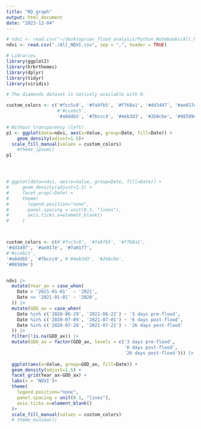 ```yaml
---
title: "RD_graph"
output: html_document
date: "2023-12-04"
---
```


```r
# ndvi <- read.csv("~/desktop/uav_flood_analysis/Python_Notebooks/All_NDVI.csv", sep = ",", header = TRUE)
ndvi <- read.csv("./All_NDVI.csv", sep = ",", header = TRUE)

# Libraries
library(ggplot2)
library(hrbrthemes)
library(dplyr)
library(tidyr)
library(viridis)

# The diamonds dataset is natively available with R.

custom_colors <- c('#fcc5c0', '#fa9fb5', '#f768a1', '#dd3497', '#ae017e', '#7a0177',
                   #'#ccebc5', 
                   '#a8ddb5', '#7bccc4', '#4eb3d3', '#2b8cbe', '#08589e')

# Without transparency (left)
p1 <- ggplot(data=ndvi, aes(x=Value, group=Date, fill=Date)) +
    geom_density(adjust=1.5)+
  scale_fill_manual(values = custom_colors)
    #theme_ipsum()
p1




# ggplot(data=ndvi, aes(x=Value, group=Date, fill=Date)) +
#     geom_density(adjust=1.5) +
#     facet_wrap(~Date) +
#     theme(
#       legend.position="none",
#       panel.spacing = unit(0.1, "lines"),
#       axis.ticks.x=element_blank()
#     )



custom_colors <- c(#'#fcc5c0', '#fa9fb5', '#f768a1', 
'#dd3497', '#ae017e', '#7a0177',
#'#ccebc5', 
'#a8ddb5', '#7bccc4', #'#4eb3d3', '#2b8cbe', 
'#08589e')


ndvi |>
  mutate(Year_ax = case_when(
    Date > '2021-01-01'  ~ '2021',
    Date <= '2021-01-01' ~ '2020',
  )) |>
  mutate(GDD_ax = case_when(
    Date %in% c('2020-06-29', '2021-06-22') ~ '3 days pre-flood',
    Date %in% c('2020-07-09', '2021-07-01') ~ '6 days post-flood',
    Date %in% c('2020-07-28', '2021-07-21') ~ '26 days post-flood'
  )) |>
  filter(!is.na(GDD_ax)) |>
  mutate(GDD_ax = factor(GDD_ax, levels = c('3 days pre-flood', 
                                            '6 days post-flood', 
                                            '26 days post-flood'))) |>
  
  ggplot(aes(x=Value, group=GDD_ax, fill=Date)) +
  geom_density(adjust=1.5) +
  facet_grid(Year_ax~GDD_ax) +
  labs(x = 'NDVI')+
  theme(
    legend.position="none",
    panel.spacing = unit(0.1, "lines"),
    axis.ticks.x=element_blank()
  )+
  scale_fill_manual(values = custom_colors)
  # theme_minimal()

```
